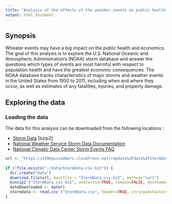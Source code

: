 ```yaml
---
title: "Analysis of the effects of the weather events on public health and economics accros the United States"
output: html_document
---
```


## Synopsis

Wheater events may have a big impact on the public health and economics. The goal of this analysis is to explore the U.S. National Oceanic and Atmospheric Administration's (NOAA) storm database and answer the questions which types of events are most harmful with respect to population health and have the greatest economic consequences. The NOAA database tracks characteristics of major storms and weather events in the United States from 1950 to 2011, including when and where they occur, as well as estimates of any fatalities, injuries, and property damage.

## Exploring the data

### Loading the data

The data for this analysis can be downloaded from the following locations :

* [Storm Data](https://d396qusza40orc.cloudfront.net/repdata%2Fdata%2FStormData.csv.bz2) [bzip2]
* [National Weather Service Storm Data Documentation](https://d396qusza40orc.cloudfront.net/repdata%2Fpeer2_doc%2Fpd01016005curr.pdf)
* [National Climatic Data Center Storm Events FAQ](https://d396qusza40orc.cloudfront.net/repdata%2Fpeer2_doc%2FNCDC%20Storm%20Events-FAQ%20Page.pdf)

```r
url <- "https://d396qusza40orc.cloudfront.net/repdata%2Fdata%2FStormData.csv.bz2"
  
if (!file.exists("./data/StormData.csv.bz2")) {
  dir.create("data")
  download.file(url, destfile = "StormData.csv.bz2", method="curl")
  bunzip2 ("StormData.csv.bz2", overwrite=TRUE, remove=FALSE, destname="StormData.csv")
  dateDownloaded <- date()
  stormdata <- read.csv ("StormData.csv", header=TRUE, stringsAsFactors=FALSE)
}
```
